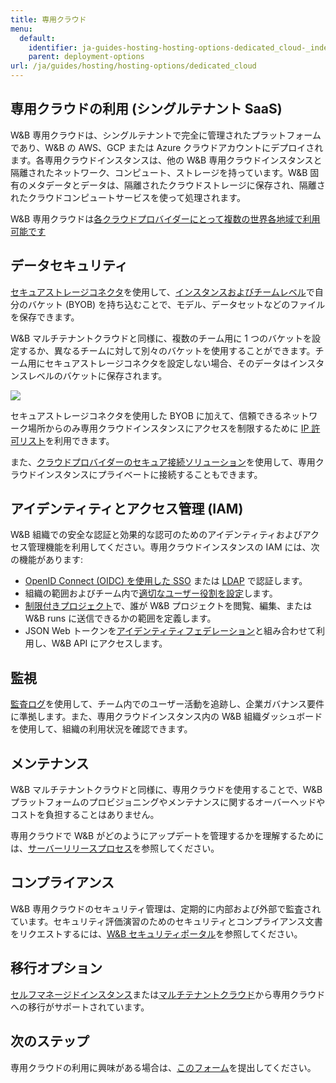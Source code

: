 ```yaml
---
title: 専用クラウド
menu:
  default:
    identifier: ja-guides-hosting-hosting-options-dedicated_cloud-_index
    parent: deployment-options
url: /ja/guides/hosting/hosting-options/dedicated_cloud
---
```


## 専用クラウドの利用 (シングルテナント SaaS)

W&B 専用クラウドは、シングルテナントで完全に管理されたプラットフォームであり、W&B の AWS、GCP または Azure クラウドアカウントにデプロイされます。各専用クラウドインスタンスは、他の W&B 専用クラウドインスタンスと隔離されたネットワーク、コンピュート、ストレージを持っています。W&B 固有のメタデータとデータは、隔離されたクラウドストレージに保存され、隔離されたクラウドコンピュートサービスを使って処理されます。

W&B 専用クラウドは[各クラウドプロバイダーにとって複数の世界各地域で利用可能です](/ja/./dedicated_regions)

## データセキュリティ

[セキュアストレージコネクタ](/ja/guides/hosting/data-security/secure-storage-connector)を使用して、[インスタンスおよびチームレベル](/ja/guides/hosting/data-security/secure-storage-connector.md#configuration-options)で自分のバケット (BYOB) を持ち込むことで、モデル、データセットなどのファイルを保存できます。

W&B マルチテナントクラウドと同様に、複数のチーム用に 1 つのバケットを設定するか、異なるチームに対して別々のバケットを使用することができます。チーム用にセキュアストレージコネクタを設定しない場合、そのデータはインスタンスレベルのバケットに保存されます。

<Frame>
    <img src="/images/hosting/dedicated_cloud_arch.png"  />
</Frame>

セキュアストレージコネクタを使用した BYOB に加えて、信頼できるネットワーク場所からのみ専用クラウドインスタンスにアクセスを制限するために [IP 許可リスト](/ja/guides/hosting/data-security/ip-allowlisting)を利用できます。

また、[クラウドプロバイダーのセキュア接続ソリューション](/ja/guides/hosting/data-security/private-connectivity)を使用して、専用クラウドインスタンスにプライベートに接続することもできます。

## アイデンティティとアクセス管理 (IAM)

W&B 組織での安全な認証と効果的な認可のためのアイデンティティおよびアクセス管理機能を利用してください。専用クラウドインスタンスの IAM には、次の機能があります:

* [OpenID Connect (OIDC) を使用した SSO](/ja/guides/hosting/iam/authentication/sso) または [LDAP](/ja/guides/hosting/iam/authentication/ldap) で認証します。
* 組織の範囲およびチーム内で[適切なユーザー役割を設定](/ja/guides/hosting/iam/access-management/manage-organization.md#assign-or-update-a-users-role)します。
* [制限付きプロジェクト](/ja/guides/hosting/iam/access-management/restricted-projects)で、誰が W&B プロジェクトを閲覧、編集、または W&B runs に送信できるかの範囲を定義します。
* JSON Web トークンを[アイデンティティフェデレーション](/ja/guides/hosting/iam/authentication/identity_federation)と組み合わせて利用し、W&B API にアクセスします。

## 監視

[監査ログ](/ja/guides/hosting/monitoring-usage/audit-logging)を使用して、チーム内でのユーザー活動を追跡し、企業ガバナンス要件に準拠します。また、専用クラウドインスタンス内の W&B 組織ダッシュボードを使用して、組織の利用状況を確認できます。

## メンテナンス

W&B マルチテナントクラウドと同様に、専用クラウドを使用することで、W&B プラットフォームのプロビジョニングやメンテナンスに関するオーバーヘッドやコストを負担することはありません。

専用クラウドで W&B がどのようにアップデートを管理するかを理解するためには、[サーバーリリースプロセス](/ja/guides/hosting/hosting-options/self-managed/server-upgrade-process)を参照してください。

## コンプライアンス

W&B 専用クラウドのセキュリティ管理は、定期的に内部および外部で監査されています。セキュリティ評価演習のためのセキュリティとコンプライアンス文書をリクエストするには、[W&B セキュリティポータル](https://security.wandb.ai/)を参照してください。

## 移行オプション

[セルフマネージドインスタンス](/ja/guides/hosting/hosting-options/self-managed/)または[マルチテナントクラウド](/ja/../saas_cloud)から専用クラウドへの移行がサポートされています。

## 次のステップ

専用クラウドの利用に興味がある場合は、[このフォーム](https://wandb.ai/site/for-enterprise/dedicated-saas-trial)を提出してください。